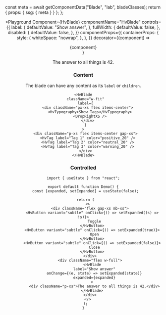

  const meta = await getComponentData("Blade", "lab", bladeClasses);
  return { props: { ssg: { meta } } };
};

<Header />

<Playground
  Component={HvBlade}
  componentName="HvBlade"
  controls={{
    label: {
      defaultValue: "Show answer",
    },
    fullWidth: {
      defaultValue: false,
    },
    disabled: {
      defaultValue: false,
    },
  }}
  componentProps={{
    containerProps: {
      style: {
        whiteSpace: "nowrap",
      },
    },
  }}
  decorator={(component) => <div className="flex w-full">{component}</div>}
>
  <div className="p-xs">The answer to all things is 42.</div>
</Playground>

### Content

The blade can have any content as its `label` or `children`.

```tsx live
<HvBlade
  className="w-fit"
  label={
    <div className="px-xs flex items-center">
      <HvTypography>Show Tags</HvTypography>
      <DropRightXS />
    </div>
  }
>
  <div className="p-xs flex items-center gap-xs">
    <HvTag label="Tag 1" color="positive_20" />
    <HvTag label="Tag 2" color="neutral_20" />
    <HvTag label="Tag 3" color="warning_20" />
  </div>
</HvBlade>
```

### Controlled

```tsx live
import { useState } from "react";

export default function Demo() {
  const [expanded, setExpanded] = useState(false);

  return (
    <>
      <div className="flex gap-xs mb-xs">
        <HvButton variant="subtle" onClick={() => setExpanded((s) => !s)}>
          Toggle
        </HvButton>
        <HvButton variant="subtle" onClick={() => setExpanded(true)}>
          Open
        </HvButton>
        <HvButton variant="subtle" onClick={() => setExpanded(false)}>
          Close
        </HvButton>
      </div>
      <div className="flex w-full">
        <HvBlade
          label="Show answer"
          onChange={(e, state) => setExpanded(state)}
          expanded={expanded}
        >
          <div className="p-xs">The answer to all things is 42.</div>
        </HvBlade>
      </div>
    </>
  );
}
```
